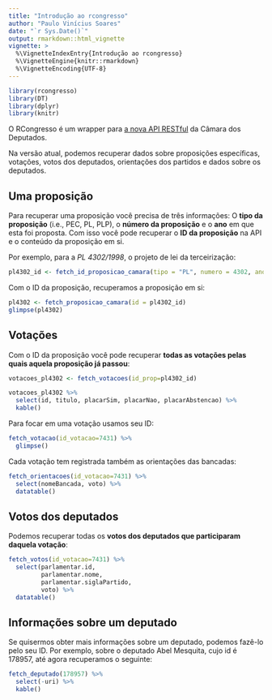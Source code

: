 ```yaml
---
title: "Introdução ao rcongresso"
author: "Paulo Vinícius Soares"
date: "`r Sys.Date()`"
output: rmarkdown::html_vignette
vignette: >
  %\VignetteIndexEntry{Introdução ao rcongresso}
  %\VignetteEngine{knitr::rmarkdown}
  %\VignetteEncoding{UTF-8}
---
```


```r
library(rcongresso)
library(DT)
library(dplyr)
library(knitr)
```


O RCongresso é um wrapper para [a nova API RESTful](https://dadosabertos.camara.leg.br/swagger/api.html) da Câmara dos Deputados.

Na versão atual, podemos recuperar dados sobre proposições específicas, votações, votos dos deputados, orientações dos partidos e dados sobre os deputados.

## Uma proposição
Para recuperar uma proposição você precisa de três informações: O **tipo da proposição** (i.e., PEC, PL, PLP), o **número da proposição** e o **ano** em que esta foi proposta. Com isso você pode recuperar o **ID da proposição** na API e o conteúdo da proposição em si.

Por exemplo, para a *PL 4302/1998*, o projeto de lei da terceirização:

```r
pl4302_id <- fetch_id_proposicao_camara(tipo = "PL", numero = 4302, ano = 1998)
```

Com o ID da proposição, recuperamos a proposição em si:

```r
pl4302 <- fetch_proposicao_camara(id = pl4302_id)
glimpse(pl4302)
```

## Votações

Com o ID da proposição você pode recuperar **todas as votações pelas quais aquela proposição já passou**:

```r
votacoes_pl4302 <- fetch_votacoes(id_prop=pl4302_id)

votacoes_pl4302 %>%
  select(id, titulo, placarSim, placarNao, placarAbstencao) %>%
  kable()
```

Para focar em uma votação usamos seu ID:

```r
fetch_votacao(id_votacao=7431) %>%
  glimpse()
```

Cada votação tem registrada também as orientações das bancadas:

```r
fetch_orientacoes(id_votacao=7431) %>%
  select(nomeBancada, voto) %>%
  datatable()
```

## Votos dos deputados

Podemos recuperar todas os **votos dos deputados que participaram daquela votação**:

```r
fetch_votos(id_votacao=7431) %>%
  select(parlamentar.id,
         parlamentar.nome,
         parlamentar.siglaPartido,
         voto) %>%
  datatable()
```

## Informações sobre um deputado

Se quisermos obter mais informações sobre um deputado, podemos fazê-lo pelo seu ID. Por exemplo, sobre o deputado Abel Mesquita, cujo id é 178957, até agora recuperamos o seguinte:

```r
fetch_deputado(178957) %>%
  select(-uri) %>%
  kable()
```
